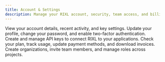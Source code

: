```yaml
---
title: Account & Settings
description: Manage your RIXL account, security, team access, and billing in one place.
---
```




<Columns cols={2}>
  <Card
    title="Account Overview"
    href="/en/platform/account-teams/overview"
    icon="users"
  >
    View your account details, recent activity, and key settings.
  </Card>
  <Card
    title="Profile & Security"
    href="/en/platform/account-teams/general-settings"
    icon="settings"
  >
    Update your profile, change your password, and enable two-factor authentication.
  </Card>
  <Card
    title="Developer Access"
    href="/en/platform/api-documentation/create-key"
    icon="key"
  >
    Create and manage API keys to connect RIXL to your applications.
  </Card>
  <Card
    title="Billing & Usage"
    href="/en/platform/billing/overview"
    icon="credit-card"
  >
    Check your plan, track usage, update payment methods, and download invoices.
  </Card>
  <Card
    title="Team & Organizations"
    href="/en/platform/account-teams/organizations-overview"
    icon="building"
  >
    Create organizations, invite team members, and manage roles across projects.
  </Card>
</Columns>
